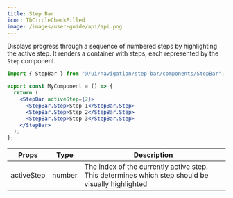```yaml
---
title: Step Bar
icon: TbCircleCheckFilled
image: /images/user-guide/api/api.png
---
```

Displays progress through a sequence of numbered steps by highlighting the active step. It renders a container with steps, each represented by the `Step` component.

<Tabs>
<Tab title="Usage">

```jsx
import { StepBar } from "@/ui/navigation/step-bar/components/StepBar";

export const MyComponent = () => {
  return (
    <StepBar activeStep={2}>
      <StepBar.Step>Step 1</StepBar.Step>
      <StepBar.Step>Step 2</StepBar.Step>
      <StepBar.Step>Step 3</StepBar.Step>
    </StepBar>
  );
};
```

</Tab>

<Tab title="Props">


| Props | Type | Description |
|-------|------|-------------|
| activeStep | number | The index of the currently active step. This determines which step should be visually highlighted |




</Tab>
</Tabs>

